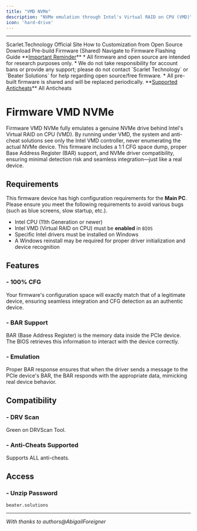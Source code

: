 ```yaml
---
title: "VMD NVMe"
description: "NVMe emulation through Intel's Virtual RAID on CPU (VMD)"
icon: 'hard-drive'
---
```


---

<CardGroup cols={2}>
  <Card title="Github Repo" icon="github" href="https://scarlet.technology">
      Scarlet.Technology Official Site
  </Card>
  <Card title="Customization Guide" icon="code">
    How to Customization from Open Source
  </Card>
  <Card title="Download Pre-Build" icon="download">
    Download Pre-build Firmware (Shared)
  </Card>
  <Card title="Flash the Firmware" icon="bolt-lightning">
    Navigate to Firmware Flashing Guide
  </Card>
</CardGroup>
<Warning>
    **<u>Important Reminder</u>** 
    * All firmware and open source are intended for research purposes only.  
    * We do not take responsibility for account bans or provide any support; please do not contact `Scarlet Technology` or `Beater Solutions` for help regarding open source/free firmware.  
    * All pre-built firmware is shared and will be replaced periodically.
</Warning>
<Note>**<u>Supported Anticheats</u>**  
All Anticheats</Note>

# Firmware VMD NVMe

Firmware VMD NVMe fully emulates a genuine NVMe drive behind Intel's Virtual RAID on CPU (VMD). By running under VMD, the system and anti-cheat solutions see only the Intel VMD controller, never enumerating the actual NVMe device. This firmware includes a 1:1 CFG space dump, proper Base Address Register (BAR) support, and NVMe driver compatibility, ensuring minimal detection risk and seamless integration—just like a real device.

## Requirements
<Warning>This firmware device has high configuration requirements for the **Main PC**. Please ensure you meet the following requirements to avoid various bugs (such as blue screens, slow startup, etc.).</Warning>
* Intel CPU (11th Generation or newer)
* Intel VMD (Virtual RAID on CPU) must be **enabled** in `BIOS`
* Specific Intel drivers must be installed on Windows
* A Windows reinstall may be required for proper driver initialization and device recognition

## Features

### - 100% CFG
Your firmware's configuration space will exactly match that of a legitimate device, ensuring seamless integration and CFG detection as an authentic device.

### - BAR Support
BAR (Base Address Register) is the memory data inside the PCIe device. The BIOS retrieves this information to interact with the device correctly.

### - Emulation
Proper BAR response ensures that when the driver sends a message to the PCIe device's BAR, the BAR responds with the appropriate data, mimicking real device behavior.

## Compatibility

### - DRV Scan
Green on DRVScan Tool.

### - Anti-Cheats Supported
Supports ALL anti-cheats.

## Access

### - Unzip Password
`beater.solutions`

---

*With thanks to authors@AbigailForeigner*